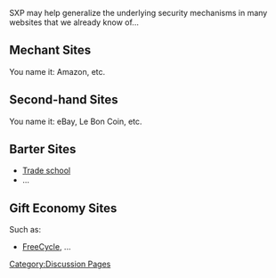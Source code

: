 [[Category:Discussion Pages]]

SXP may help generalize the underlying security mechanisms in many websites that we already know of...

== Mechant Sites ==

You name it: Amazon, etc.

== Second-hand Sites ==

You name it: eBay, Le Bon Coin, etc.

== Barter Sites ==

* [http://tradeschool.coop/ Trade school]
* ...

== Gift Economy Sites ==

Such as:
* [http://www.freecycle.org/ FreeCycle], ...